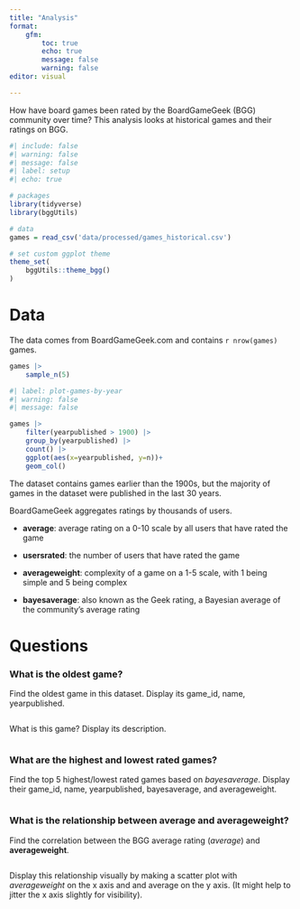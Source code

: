 ```yaml
---
title: "Analysis"
format: 
    gfm:
        toc: true
        echo: true
        message: false
        warning: false
editor: visual

---
```


How have board games been rated by the BoardGameGeek (BGG) community over time? This analysis looks at historical games and their ratings on BGG.

```r
#| include: false
#| warning: false
#| message: false
#| label: setup
#| echo: true

# packages
library(tidyverse)
library(bggUtils)

# data
games = read_csv('data/processed/games_historical.csv')

# set custom ggplot theme
theme_set(
    bggUtils::theme_bgg()
)

```

# Data

The data comes from BoardGameGeek.com and contains `r nrow(games)` games.

```r

games |>
    sample_n(5)

```

```r
#| label: plot-games-by-year
#| warning: false
#| message: false

games |>
    filter(yearpublished > 1900) |>
    group_by(yearpublished) |>
    count() |>
    ggplot(aes(x=yearpublished, y=n))+
    geom_col()

```

The dataset contains games earlier than the 1900s, but the majority of games in the dataset were published in the last 30 years.

BoardGameGeek aggregates ratings by thousands of users.

- **average**: average rating on a 0-10 scale by all users that have rated the game

- **usersrated**: the number of users that have rated the game

- **averageweight**: complexity of a game on a 1-5 scale, with 1 being simple and 5 being complex

- **bayesaverage**: also known as the Geek rating, a Bayesian average of the community's average rating

# Questions

### What is the oldest game?

Find the oldest game in this dataset. Display its game_id, name, yearpublished.

```r
```

What is this game? Display its description.

```r

```

### What are the highest and lowest rated games?

Find the top 5 highest/lowest rated games based on *bayesaverage*. Display their game_id, name, yearpublished, bayesaverage, and averageweight.

```r

```


### What is the relationship between **average** and **averageweight**?

Find the correlation between the BGG average rating (*average*) and **averageweight**.

```r

```

Display this relationship visually by making a scatter plot with *averageweight* on the x axis and and average on the y axis. (It might help to jitter the x axis slightly for visibility).

```r

```

